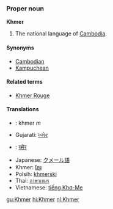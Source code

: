 ===Proper noun===
'''Khmer'''

# The national language of [[Cambodia]].

====Synonyms====
*[[Cambodian]]
*[[Kampuchean]]

====Related terms====
*[[Khmer Rouge]]

====Translations====

*{{fr}}: khmer ''m''
*Gujarati: [[ખ્મેર]]
*{{hi}}: [[ख्मेर]]
*Japanese: [[クメール語]]
*Khmer: [[ខ្មែរ]]
*Polsih: [[khmerski]]
*Thai: [[ภาษาเขมร]]
*Vietnamese: [[tiếng Khơ-Me]]

[[gu:Khmer]]
[[hi:Khmer]]
[[nl:Khmer]]